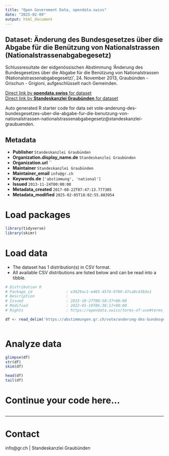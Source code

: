 ```yaml
---
title: "Open Government Data, opendata.swiss"
date: "2025-02-09"
output: html_document
---
```


## Dataset: Änderung des Bundesgesetzes über die Abgabe für die Benützung von Nationalstrassen (Nationalstrassenabgabegesetz)

Schlussresultate der eidgenössischen Abstimmung 'Änderung des Bundesgesetzes über die Abgabe für die Benützung von Nationalstrassen (Nationalstrassenabgabegesetz)', 24. November 2013, Graubünden - Grischun - Grigioni, aufgeschlüsselt nach Gemeinden.

[Direct link by **opendata.swiss** for dataset](https://opendata.swiss/de/dataset/anderung-des-bundesgesetzes-uber-die-abgabe-fur-die-benutzung-von-nationalstrassen-nationalstra)<br>
[Direct link by **Standeskanzlei Graubünden** for dataset](https://abstimmungen.gr.ch/vote/anderung-des-bundesgesetzes-uber-die-abgabe-fur-die-benutzung-von-nationalstrassen-nationalstrassenabgabegesetz/data)

Auto generated R starter code for data set vote-anderung-des-bundesgesetzes-uber-die-abgabe-fur-die-benutzung-von-nationalstrassen-nationalstrassenabgabegesetz@standeskanzlei-graubuenden.

## Metadata

- **Publisher** `Standeskanzlei Graubünden`
- **Organization.display_name.de** `Standeskanzlei Graubünden`
- **Organization.url** ``
- **Maintainer** `Standeskanzlei Graubünden`
- **Maintainer_email** `info@gr.ch`
- **Keywords.de** `['abstimmung', 'national']`
- **Issued** `2013-11-24T00:00:00`
- **Metadata_created** `2017-08-22T07:47:13.777305`
- **Metadata_modified** `2025-02-05T18:02:55.683954`


# Load packages

```r

library(tidyverse)
library(skimr)

```

# Load data

-   The dataset has 1 distribution(s) in CSV format.
-   All available CSV distributions are listed below and can be read into a tibble.

```r

# Distribution 0
# Package_id               : e3629ac1-e465-4574-9769-47ca8c43b3e1
# Description              : 
# Issued                   : 2015-10-27T08:50:37+00:00
# Modified                 : 2022-01-19T06:36:17+00:00
# Rights                   : https://opendata.swiss/terms-of-use#terms_by

df <- read_delim('https://abstimmungen.gr.ch/vote/anderung-des-bundesgesetzes-uber-die-abgabe-fur-die-benutzung-von-nationalstrassen-nationalstrassenabgabegesetz/data-csv')



```

# Analyze data

```r

glimpse(df)
str(df)
skim(df)

head(df)
tail(df)

```

# Continue your code here...

```r

```

------------------------------------------------------------------------

# Contact

info@gr.ch | Standeskanzlei Graubünden
